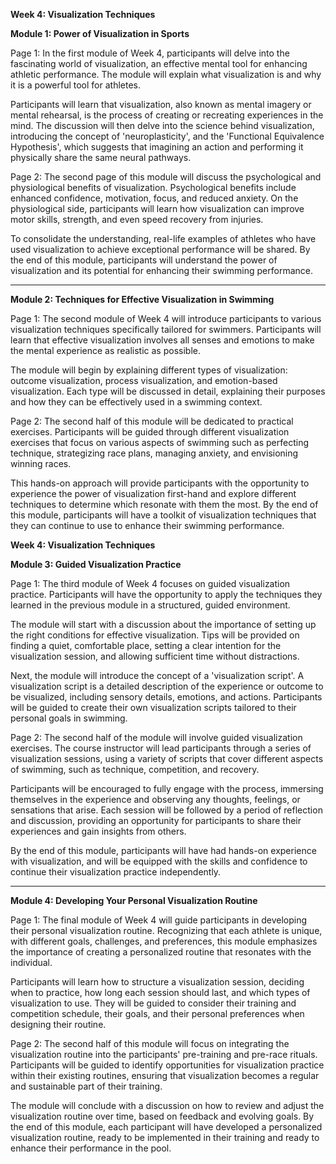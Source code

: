 **Week 4: Visualization Techniques**

**Module 1: Power of Visualization in Sports**

Page 1:
In the first module of Week 4, participants will delve into the fascinating world of visualization, an effective mental tool for enhancing athletic performance. The module will explain what visualization is and why it is a powerful tool for athletes.

Participants will learn that visualization, also known as mental imagery or mental rehearsal, is the process of creating or recreating experiences in the mind. The discussion will then delve into the science behind visualization, introducing the concept of 'neuroplasticity', and the 'Functional Equivalence Hypothesis', which suggests that imagining an action and performing it physically share the same neural pathways.

Page 2:
The second page of this module will discuss the psychological and physiological benefits of visualization. Psychological benefits include enhanced confidence, motivation, focus, and reduced anxiety. On the physiological side, participants will learn how visualization can improve motor skills, strength, and even speed recovery from injuries.

To consolidate the understanding, real-life examples of athletes who have used visualization to achieve exceptional performance will be shared. By the end of this module, participants will understand the power of visualization and its potential for enhancing their swimming performance.

---

**Module 2: Techniques for Effective Visualization in Swimming**

Page 1:
The second module of Week 4 will introduce participants to various visualization techniques specifically tailored for swimmers. Participants will learn that effective visualization involves all senses and emotions to make the mental experience as realistic as possible.

The module will begin by explaining different types of visualization: outcome visualization, process visualization, and emotion-based visualization. Each type will be discussed in detail, explaining their purposes and how they can be effectively used in a swimming context.

Page 2:
The second half of this module will be dedicated to practical exercises. Participants will be guided through different visualization exercises that focus on various aspects of swimming such as perfecting technique, strategizing race plans, managing anxiety, and envisioning winning races.

This hands-on approach will provide participants with the opportunity to experience the power of visualization first-hand and explore different techniques to determine which resonate with them the most. By the end of this module, participants will have a toolkit of visualization techniques that they can continue to use to enhance their swimming performance.

**Week 4: Visualization Techniques**

**Module 3: Guided Visualization Practice**

Page 1:
The third module of Week 4 focuses on guided visualization practice. Participants will have the opportunity to apply the techniques they learned in the previous module in a structured, guided environment. 

The module will start with a discussion about the importance of setting up the right conditions for effective visualization. Tips will be provided on finding a quiet, comfortable place, setting a clear intention for the visualization session, and allowing sufficient time without distractions.

Next, the module will introduce the concept of a 'visualization script'. A visualization script is a detailed description of the experience or outcome to be visualized, including sensory details, emotions, and actions. Participants will be guided to create their own visualization scripts tailored to their personal goals in swimming.

Page 2:
The second half of the module will involve guided visualization exercises. The course instructor will lead participants through a series of visualization sessions, using a variety of scripts that cover different aspects of swimming, such as technique, competition, and recovery. 

Participants will be encouraged to fully engage with the process, immersing themselves in the experience and observing any thoughts, feelings, or sensations that arise. Each session will be followed by a period of reflection and discussion, providing an opportunity for participants to share their experiences and gain insights from others.

By the end of this module, participants will have had hands-on experience with visualization, and will be equipped with the skills and confidence to continue their visualization practice independently.

---

**Module 4: Developing Your Personal Visualization Routine**

Page 1:
The final module of Week 4 will guide participants in developing their personal visualization routine. Recognizing that each athlete is unique, with different goals, challenges, and preferences, this module emphasizes the importance of creating a personalized routine that resonates with the individual.

Participants will learn how to structure a visualization session, deciding when to practice, how long each session should last, and which types of visualization to use. They will be guided to consider their training and competition schedule, their goals, and their personal preferences when designing their routine.

Page 2:
The second half of this module will focus on integrating the visualization routine into the participants' pre-training and pre-race rituals. Participants will be guided to identify opportunities for visualization practice within their existing routines, ensuring that visualization becomes a regular and sustainable part of their training.

The module will conclude with a discussion on how to review and adjust the visualization routine over time, based on feedback and evolving goals. By the end of this module, each participant will have developed a personalized visualization routine, ready to be implemented in their training and ready to enhance their performance in the pool.


